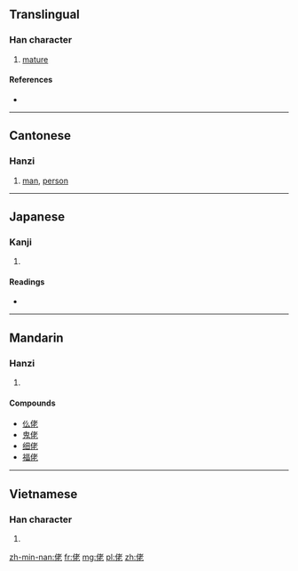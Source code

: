 {{stroke order|[[File:佬-order.gif|160px]]}}
==Translingual==

===Han character===
{{Han char|rn=9|rad=人|as=06|sn=8|four=2421<sub>1</sub>|canj=人十大心 (OJKP)|ids=⿰[[亻]][[老]]}}

# [[mature]]

====References====
* {{Han ref|kx=0100.090|dkj=00548|dj=0212.050|hdz=10144.020|uh=4F6C|ud=20332|bh=A8D0|bd=43216}}

----

==Cantonese==

===Hanzi===
{{yue-hanzi|jyut=|y=lou2}}

# [[man]], [[person]]

----

==Japanese==

===Kanji===
{{ja-kanji|grade=|rs=人06}}

# {{defn|lang=ja|sort=人06}}

====Readings====
* {{ja-readings|on=[[りょう]] (ryō), [[ろ]] (ro), [[ろう]] (rō)|kun=[[おおきい]] (ōkii)}}

----

==Mandarin==

===Hanzi===
{{cmn-hanzi|pin=[[lǎo]] ([[lao3]])|wg=lao<sup>3</sup>}}

# {{defn|lang=cmn|sort=人06}}

====Compounds====
*[[仫佬]]
*[[鬼佬]]
*[[细佬]]
*[[福佬]]

----

==Vietnamese==

===Han character===
{{vi-hantu|[[lão]]|rs=人06}}

# {{defn|lang=vi|sort=人06}}

[[zh-min-nan:佬]]
[[fr:佬]]
[[mg:佬]]
[[pl:佬]]
[[zh:佬]]
